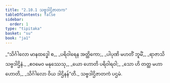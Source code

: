 ```yaml
---
title: "2.10.1 သဗ္ဗဒါဌိဇာတက"
tableOfContents: false
sidebar:
  order: 1
type: "tipitaka"
basket: "su"
book: "ja1"
---
```



<DynamicBreadcrumb />

<Division number="182" book="ja1" e="ch" v="22" p="67">

<Paragraph number="635" type="verses" book="ja1">
_“သိင်္ဂါလော မာနထဒ္ဓေါ စ,_  
_ပရိဝါရေန အတ္ထိကော;_  
_ပါပုဏိ မဟတိံ ဘူမိံ,_  
_ရာဇာသိ သဗ္ဗဒါဌိနံ._  

</Paragraph>

</Division>
<Division number="183" book="ja1" e="ch" v="22" p="67">

<Paragraph number="636" type="verses" book="ja1">
_ဧဝမေဝ မနုဿေသု,_  
_ယော ဟောတိ ပရိဝါရဝါ;_  
_သော ဟိ တတ္ထ မဟာ ဟောတိ,_  
_သိင်္ဂါလော ဝိယ ဒါဌိနန်”တိ._  


</Paragraph>
</Division>

<Paragraph number="637" type="center" book="ja1">
သဗ္ဗဒါဌိဇာတကံ ပဌမံ.
</Paragraph>